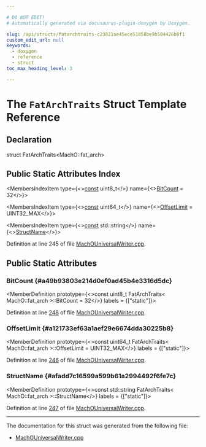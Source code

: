 ```yaml
---

# DO NOT EDIT!
# Automatically generated via docusaurus-plugin-doxygen by Doxygen.

slug: /api/structs/fatarchtraits-c23821ae45ece51858be9b584426b8f1
custom_edit_url: null
keywords:
  - doxygen
  - reference
  - struct
toc_max_heading_level: 3

---
```





# The `FatArchTraits` Struct Template Reference

<DoxygenPage pluginConfig={pluginConfig}>



## Declaration

<CodeBlock>struct FatArchTraits&lt;MachO::fat&#95;arch&gt;</CodeBlock>

## Public Static Attributes Index

<MembersIndex>

<MembersIndexItem
  type={<><a href="/docs/api/files/lib/lib/target/lib/target/aarch64/aarch64promoteconstant-cpp/#a90f8350fecae261c25be85d38b451bff">const</a> uint8&#95;t</>}
  name={<><a href="#a49b93803e214d0ef0ad45b4e3316d5dc">BitCount</a> = 32</>}>
</MembersIndexItem>

<MembersIndexItem
  type={<><a href="/docs/api/files/lib/lib/target/lib/target/aarch64/aarch64promoteconstant-cpp/#a90f8350fecae261c25be85d38b451bff">const</a> uint64&#95;t</>}
  name={<><a href="#a121733ef63a1aef29e6674dda30225b8">OffsetLimit</a> = UINT32&#95;MAX</>}>
</MembersIndexItem>

<MembersIndexItem
  type={<><a href="/docs/api/files/lib/lib/target/lib/target/aarch64/aarch64promoteconstant-cpp/#a90f8350fecae261c25be85d38b451bff">const</a> std::string</>}
  name={<><a href="#afadd7c16599a599b61a2994492f6fe7c">StructName</a></>}>
</MembersIndexItem>

</MembersIndex>


Definition at line 245 of file <a href="/docs/api/files/lib/lib/object/machouniversalwriter-cpp">MachOUniversalWriter.cpp</a>.

<SectionDefinition>

## Public Static Attributes

### BitCount {#a49b93803e214d0ef0ad45b4e3316d5dc}

<MemberDefinition
  prototype={<>const uint8&#95;t FatArchTraits&lt; MachO::fat&#95;arch &gt;::BitCount = 32</>}
  labels = {["static"]}>

Definition at line <a href="/docs/api/files/lib/lib/object/machouniversalwriter-cpp/#l00248">248</a> of file <a href="/docs/api/files/lib/lib/object/machouniversalwriter-cpp">MachOUniversalWriter.cpp</a>.
</MemberDefinition>

### OffsetLimit {#a121733ef63a1aef29e6674dda30225b8}

<MemberDefinition
  prototype={<>const uint64&#95;t FatArchTraits&lt; MachO::fat&#95;arch &gt;::OffsetLimit = UINT32&#95;MAX</>}
  labels = {["static"]}>

Definition at line <a href="/docs/api/files/lib/lib/object/machouniversalwriter-cpp/#l00246">246</a> of file <a href="/docs/api/files/lib/lib/object/machouniversalwriter-cpp">MachOUniversalWriter.cpp</a>.
</MemberDefinition>

### StructName {#afadd7c16599a599b61a2994492f6fe7c}

<MemberDefinition
  prototype={<>const std::string FatArchTraits&lt; MachO::fat&#95;arch &gt;::StructName</>}
  labels = {["static"]}>

Definition at line <a href="/docs/api/files/lib/lib/object/machouniversalwriter-cpp/#l00247">247</a> of file <a href="/docs/api/files/lib/lib/object/machouniversalwriter-cpp">MachOUniversalWriter.cpp</a>.
</MemberDefinition>

</SectionDefinition>

<hr/>

The documentation for this struct was generated from the following file:

<ul>
<li><a href="/docs/api/files/lib/lib/object/machouniversalwriter-cpp">MachOUniversalWriter.cpp</a></li>
</ul>

</DoxygenPage>
